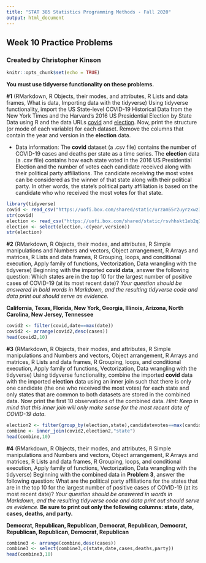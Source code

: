 ---
title: "STAT 385 Statistics Programming Methods - Fall 2020"
output: html_document
---
## Week 10 Practice Problems
### Created by Christopher Kinson

```{r setup, include=FALSE}
knitr::opts_chunk$set(echo = TRUE)
```

**You must use tidyverse functionality on these problems.**

**#1** (RMarkdown, R Objects, their modes, and attributes, R Lists and data frames, What is data, Importing data with the tidyverse) Using tidyverse functionality, import the US State-level COVID-19 Historical Data from the New York Times and the Harvard's 2016 US Presidential Election by State Data using R and the data URLs [covid](https://uofi.box.com/shared/static/urzam55r2uyrzxwz34gf3i2jujviqbma.csv) and [election](https://uofi.box.com/shared/static/rsvhhskt1eb2q18od1wjscgs6646g93t.csv). Now, print the structure (or mode of each variable) for each dataset. Remove the columns that contain the year and version in the **election** data.

- Data information: The **covid** dataset (a .csv file) contains the number of COVID-19 cases and deaths per state as a time series. The **election** data (a .csv file) contains how each state voted in the 2016 US Presidential Election and the number of votes each candidate received along with their political party affiliations. The candidate receiving the most votes can be considered as the winner of that state along with their political party. In other words, the state's political party affiliation is based on the candidate who who received the most votes for that state.

```{r}
library(tidyverse)
covid <- read_csv("https://uofi.box.com/shared/static/urzam55r2uyrzxwz34gf3i2jujviqbma.csv")
str(covid)
election <- read_csv("https://uofi.box.com/shared/static/rsvhhskt1eb2q18od1wjscgs6646g93t.csv")
election <- select(election,-c(year,version))
str(election)
```

**#2** (RMarkdown, R Objects, their modes, and attributes, R Simple manipulations and Numbers and vectors, Object arrangement, R Arrays and matrices, R Lists and data frames, R Grouping, loops, and conditional execution, Apply family of functions, Vectorization, Data wrangling with the tidyverse) Beginning with the imported **covid data**, answer the following question: Which states are in the top 10 for the largest number of positive cases of COVID-19 (at its most recent date)? *Your question should be answered in bold words in Markdown, and the resulting tidyverse code and data print out should serve as evidence.*

**California, Texas, Florida, New York, Georgia, Illinois, Arizona, North Carolina, New Jersey, Tennessee**
```{r}
covid2 <- filter(covid,date==max(date))
covid2 <- arrange(covid2,desc(cases))
head(covid2,10)
```

**#3** (RMarkdown, R Objects, their modes, and attributes, R Simple manipulations and Numbers and vectors, Object arrangement, R Arrays and matrices, R Lists and data frames, R Grouping, loops, and conditional execution, Apply family of functions, Vectorization, Data wrangling with the tidyverse) Using tidyverse functionality, combine the imported **covid** data with the imported **election** data using an inner join such that there is only one candidate (the one who received the most votes) for each state and only states that are common to both datasets are stored in the combined data. Now print the first 10 observations of the combined data. *Hint: Keep in mind that this inner join will only make sense for the most recent date of COVID-19 data.*

```{r}
election2 <- filter(group_by(election,state),candidatevotes==max(candidatevotes))
combine <- inner_join(covid2,election2,"state")
head(combine,10)
```

**#4** (RMarkdown, R Objects, their modes, and attributes, R Simple manipulations and Numbers and vectors, Object arrangement, R Arrays and matrices, R Lists and data frames, R Grouping, loops, and conditional execution, Apply family of functions, Vectorization, Data wrangling with the tidyverse) Beginning with the combined data in **Problem 3**, answer the following question: What are the political party affiliations for the states that are in the top 10 for the largest number of positive cases of COVID-19 (at its most recent date)? *Your question should be answered in words in Markdown, and the resulting tidyverse code and data print out should serve as evidence.* **Be sure to print out only the following columns: state, date, cases, deaths, and party.**

**Democrat, Republican, Republican, Democrat, Republican, Democrat, Republican, Republican, Democrat, Republican**
```{r}
combine3 <- arrange(combine,desc(cases))
combine3 <- select(combine3,c(state,date,cases,deaths,party))
head(combine3,10)
```